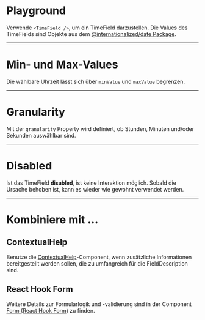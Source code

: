 # Playground

Verwende `<TimeField />`, um ein TimeField darzustellen. Die Values des TimeFields sind Objekte aus dem [@internationalized/date Package](https://react-spectrum.adobe.com/internationalized/date/).

<LiveCodeEditor />

---

# Min- und Max-Values

Die wählbare Uhrzeit lässt sich über `minValue` und `maxValue` begrenzen.

<LiveCodeEditor example="minMax" />

---

# Granularity

Mit der `granularity` Property wird definiert, ob Stunden, Minuten und/oder Sekunden auswählbar sind.

<LiveCodeEditor example="granularity" />

---

# Disabled

Ist das TimeField **disabled**, ist keine Interaktion möglich. Sobald die Ursache behoben ist, kann es wieder wie gewohnt verwendet werden.

<LiveCodeEditor example="disabled" />

---

# Kombiniere mit ...

## ContextualHelp

Benutze die [ContextualHelp](/03-components/overlays/contextual-help)-Component, wenn zusätzliche Informationen bereitgestellt werden sollen, die zu umfangreich für die FieldDescription sind.

<LiveCodeEditor example="contextualHelp" editorCollapsed />

## React Hook Form

Weitere Details zur Formularlogik und -validierung sind in der Component [Form (React Hook Form)](/03-components/form-controls/form-react-hook-form) zu finden.

<LiveCodeEditor example="form" editorCollapsed />
